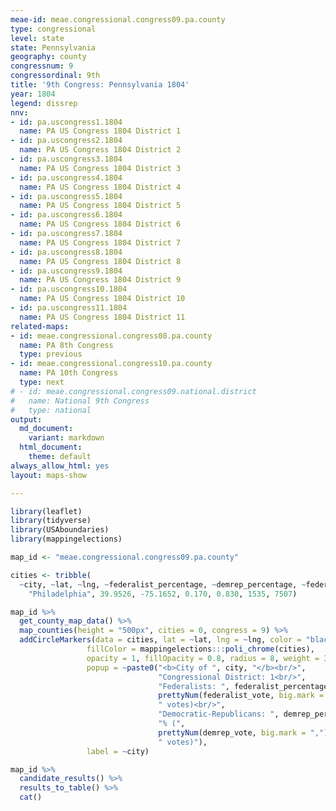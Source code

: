 ```yaml
---
meae-id: meae.congressional.congress09.pa.county
type: congressional
level: state
state: Pennsylvania
geography: county
congressnum: 9
congressordinal: 9th
title: '9th Congress: Pennsylvania 1804'
year: 1804
legend: dissrep
nnv:
- id: pa.uscongress1.1804
  name: PA US Congress 1804 District 1
- id: pa.uscongress2.1804
  name: PA US Congress 1804 District 2
- id: pa.uscongress3.1804
  name: PA US Congress 1804 District 3
- id: pa.uscongress4.1804
  name: PA US Congress 1804 District 4
- id: pa.uscongress5.1804
  name: PA US Congress 1804 District 5
- id: pa.uscongress6.1804
  name: PA US Congress 1804 District 6
- id: pa.uscongress7.1804
  name: PA US Congress 1804 District 7
- id: pa.uscongress8.1804
  name: PA US Congress 1804 District 8
- id: pa.uscongress9.1804
  name: PA US Congress 1804 District 9
- id: pa.uscongress10.1804
  name: PA US Congress 1804 District 10
- id: pa.uscongress11.1804
  name: PA US Congress 1804 District 11
related-maps:
- id: meae.congressional.congress08.pa.county
  name: PA 8th Congress
  type: previous
- id: meae.congressional.congress10.pa.county
  name: PA 10th Congress
  type: next
# - id: meae.congressional.congress09.national.district
#   name: National 9th Congress
#   type: national
output:
  md_document:
    variant: markdown
  html_document:
    theme: default
always_allow_html: yes
layout: maps-show

---
```


```r
library(leaflet)
library(tidyverse)
library(USAboundaries)
library(mappingelections)

map_id <- "meae.congressional.congress09.pa.county"

cities <- tribble(
  ~city, ~lat, ~lng, ~federalist_percentage, ~demrep_percentage, ~federalist_vote, ~demrep_vote,
    "Philadelphia", 39.9526, -75.1652, 0.170, 0.830, 1535, 7507)
```

<div class="map">

```r
map_id %>%
  get_county_map_data() %>%
  map_counties(height = "500px", cities = 0, congress = 9) %>% 
  addCircleMarkers(data = cities, lat = ~lat, lng = ~lng, color = "black",
                 fillColor = mappingelections:::poli_chrome(cities),
                 opacity = 1, fillOpacity = 0.8, radius = 8, weight = 3,
                 popup = ~paste0("<b>City of ", city, "</b><br/>",
                                 "Congressional District: 1<br/>",
                                 "Federalists: ", federalist_percentage * 100, "% (", 
                                 prettyNum(federalist_vote, big.mark = ","), 
                                 " votes)<br/>",
                                 "Democratic-Republicans: ", demrep_percentage * 100,
                                 "% (", 
                                 prettyNum(demrep_vote, big.mark = ","),
                                 " votes)"),
                 label = ~city) 
```

</div>

<div class="results-table">

```r
map_id %>%
  candidate_results() %>%
  results_to_table() %>%
  cat()
```

</div>
